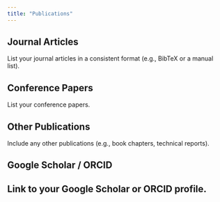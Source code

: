 ```yaml
---
title: "Publications"
---
```


## Journal Articles

List your journal articles in a consistent format (e.g., BibTeX or a manual list).

## Conference Papers

List your conference papers.

## Other Publications

Include any other publications (e.g., book chapters, technical reports).

## Google Scholar / ORCID

## Link to your Google Scholar or ORCID profile.
